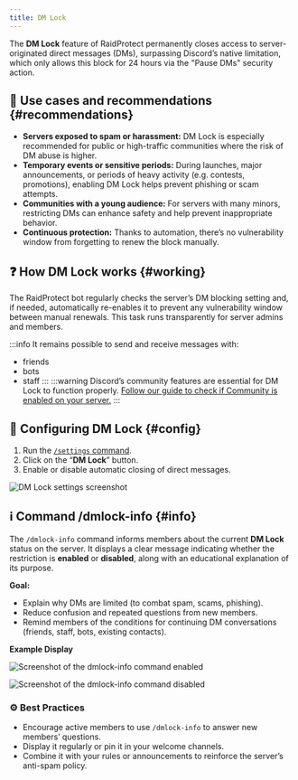 ```yaml
---
title: DM Lock
---
```



The **DM Lock** feature of RaidProtect permanently closes access to server-originated direct messages (DMs), surpassing Discord’s native limitation, which only allows this block for 24 hours via the "Pause DMs" security action.

## 🚦 Use cases and recommendations {#recommendations}

- **Servers exposed to spam or harassment:** DM Lock is especially recommended for public or high-traffic communities where the risk of DM abuse is higher.
- **Temporary events or sensitive periods:** During launches, major announcements, or periods of heavy activity (e.g. contests, promotions), enabling DM Lock helps prevent phishing or scam attempts.
- **Communities with a young audience:** For servers with many minors, restricting DMs can enhance safety and help prevent inappropriate behavior.
- **Continuous protection:** Thanks to automation, there’s no vulnerability window from forgetting to renew the block manually.

## ❓ How DM Lock works {#working}

The RaidProtect bot regularly checks the server’s DM blocking setting and, if needed, automatically re-enables it to prevent any vulnerability window between manual renewals. This task runs transparently for server admins and members.

:::info
It remains possible to send and receive messages with:
- friends
- bots
- staff
:::
:::warning
Discord’s community features are essential for DM Lock to function properly. [Follow our guide to check if Community is enabled on your server.](../guides/community.md)
:::

## 🚩 Configuring DM Lock {#config}

1. Run the [ `/settings` command](../setup.md#settings).
2. Click on the “**DM Lock**” button.
3. Enable or disable automatic closing of direct messages.

![DM Lock settings screenshot](../../../../en/docusaurus-plugin-content-docs/current/assets/rp-settings-dm-lock.webp)

## ℹ️ Command /dmlock-info {#info}

The `/dmlock-info` command informs members about the current **DM Lock** status on the server. It displays a clear message indicating whether the restriction is **enabled** or **disabled**, along with an educational explanation of its purpose.

**Goal:**
- Explain why DMs are limited (to combat spam, scams, phishing).
- Reduce confusion and repeated questions from new members.
- Remind members of the conditions for continuing DM conversations (friends, staff, bots, existing contacts).

**Example Display**
<SeparatedBox>
<Tabs>
  <TabItem value="enable" label="Enabled" default>

![Screenshot of the dmlock-info command enabled](../../../../en/docusaurus-plugin-content-docs/current/assets/rp-dm-lock-info-enable.webp)

  </TabItem>
  <TabItem value="disable" label="Disabled">

![Screenshot of the dmlock-info command disabled](../../../../en/docusaurus-plugin-content-docs/current/assets/rp-dm-lock-info-disable.webp)

  </TabItem>
</Tabs>
</SeparatedBox>

### ⚙️ Best Practices

- Encourage active members to use `/dmlock-info` to answer new members’ questions.
- Display it regularly or pin it in your welcome channels.
- Combine it with your rules or announcements to reinforce the server’s anti-spam policy.